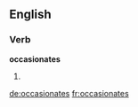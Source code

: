 ==English==

===Verb===
'''occasionates'''

# {{third-person singular of|occasionate}}

[[de:occasionates]]
[[fr:occasionates]]